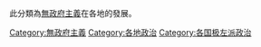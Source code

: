 {{Catnav|頁面分類|人文學科|哲学|社会哲学|無政府主義}}
{{Catnav|頁面分類|人文學科|哲学|政治哲學|無政府主義}}
{{Catnav|頁面分類|人文學科|哲学|主义|無政府主義}}

此分類為[[無政府主義|無政府主義]]在各地的發展。
{{Commonscat|Anarchism by country}}

[[Category:無政府主義|Category:無政府主義]]
[[Category:各地政治|Category:各地政治]]
[[Category:各国极左派政治|Category:各国极左派政治]]